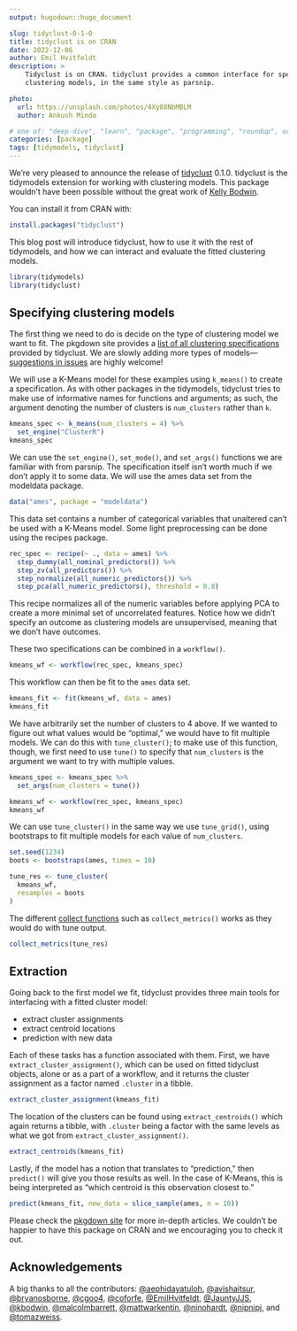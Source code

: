 ```yaml
---
output: hugodown::hugo_document

slug: tidyclust-0-1-0
title: tidyclust is on CRAN
date: 2022-12-06
author: Emil Hvitfeldt
description: >
    Tidyclust is on CRAN. tidyclust provides a common interface for specifying 
    clustering models, in the same style as parsnip.

photo:
  url: https://unsplash.com/photos/4Xy08NbMBLM
  author: Ankush Minda

# one of: "deep-dive", "learn", "package", "programming", "roundup", or "other"
categories: [package] 
tags: [tidymodels, tidyclust]
---
```


<!--
TODO:
* [X] Look over / edit the post's title in the yaml
* [X] Edit (or delete) the description; note this appears in the Twitter card
* [X] Pick category and tags (see existing with `hugodown::tidy_show_meta()`)
* [X] Find photo & update yaml metadata
* [X] Create `thumbnail-sq.jpg`; height and width should be equal
* [X] Create `thumbnail-wd.jpg`; width should be >5x height
* [X] `hugodown::use_tidy_thumbnails()`
* [X] Add intro sentence, e.g. the standard tagline for the package
* [X] `usethis::use_tidy_thanks()`
-->

We're very pleased to announce the release of [tidyclust](https://tidyclust.tidymodels.org/) 0.1.0. tidyclust is the tidymodels extension for working with clustering models. This package wouldn't have been possible without the great work of [Kelly Bodwin](https://twitter.com/KellyBodwin).

You can install it from CRAN with:

```r
install.packages("tidyclust")
```

This blog post will introduce tidyclust, how to use it with the rest of tidymodels, and how we can interact and evaluate the fitted clustering models.

```r
library(tidymodels) 
library(tidyclust)
```

## Specifying clustering models

The first thing we need to do is decide on the type of clustering model we want to fit. The pkgdown site provides a [list of all clustering specifications](https://tidyclust.tidymodels.org/reference/index.html#specifications) provided by tidyclust. We are slowly adding more types of models—[suggestions in issues](https://github.com/tidymodels/tidyclust/issues) are highly welcome!

We will use a K-Means model for these examples using `k_means()` to create a specification. As with other packages in the tidymodels, tidyclust tries to make use of informative names for functions and arguments; as such, the argument denoting the number of clusters is `num_clusters` rather than `k`.

```r
kmeans_spec <- k_means(num_clusters = 4) %>%
  set_engine("ClusterR")
kmeans_spec
```

We can use the `set_engine()`, `set_mode()`, and `set_args()` functions we are familiar with from parsnip. The specification itself isn't worth much if we don't apply it to some data. We will use the ames data set from the modeldata package.

```r
data("ames", package = "modeldata")
```

This data set contains a number of categorical variables that unaltered can't be used with a K-Means model. Some light preprocessing can be done using the recipes package.

```r
rec_spec <- recipe(~ ., data = ames) %>%
  step_dummy(all_nominal_predictors()) %>%
  step_zv(all_predictors()) %>%
  step_normalize(all_numeric_predictors()) %>%
  step_pca(all_numeric_predictors(), threshold = 0.8)
```

This recipe normalizes all of the numeric variables before applying PCA to create a more minimal set of uncorrelated features. Notice how we didn't specify an outcome as clustering models are unsupervised, meaning that we don't have outcomes.

These two specifications can be combined in a `workflow()`.

```r
kmeans_wf <- workflow(rec_spec, kmeans_spec)
```

This workflow can then be fit to the `ames` data set.

```r
kmeans_fit <- fit(kmeans_wf, data = ames)
kmeans_fit
```

We have arbitrarily set the number of clusters to 4 above. If we wanted to figure out what values would be "optimal," we would have to fit multiple models. We can do this with `tune_cluster()`; to make use of this function, though, we first need to use `tune()` to specify that `num_clusters` is the argument we want to try with multiple values.

```r
kmeans_spec <- kmeans_spec %>% 
  set_args(num_clusters = tune())

kmeans_wf <- workflow(rec_spec, kmeans_spec)
kmeans_wf
```

We can use `tune_cluster()` in the same way we use `tune_grid()`, using bootstraps to fit multiple models for each value of `num_clusters`.

```r
set.seed(1234)
boots <- bootstraps(ames, times = 10)

tune_res <- tune_cluster(
  kmeans_wf,
  resamples = boots
)
```

The different [collect functions](https://tune.tidymodels.org/reference/collect_predictions.html) such as `collect_metrics()` works as they would do with tune output.

```r
collect_metrics(tune_res)
```

## Extraction

Going back to the first model we fit, tidyclust provides three main tools for interfacing with a fitted cluster model:

- extract cluster assignments
- extract centroid locations
- prediction with new data

Each of these tasks has a function associated with them. First, we have `extract_cluster_assignment()`, which can be used on fitted tidyclust objects, alone or as a part of a workflow, and it returns the cluster assignment as a factor named `.cluster` in a tibble.

```r
extract_cluster_assignment(kmeans_fit)
```

The location of the clusters can be found using `extract_centroids()` which again returns a tibble, with `.cluster` being a factor with the same levels as what we got from `extract_cluster_assignment()`.

```r
extract_centroids(kmeans_fit)
```

Lastly, if the model has a notion that translates to "prediction," then `predict()` will give you those results as well. In the case of K-Means, this is being interpreted as "which centroid is this observation closest to."

```r
predict(kmeans_fit, new_data = slice_sample(ames, n = 10))
```

Please check the [pkgdown site](https://tidyclust.tidymodels.org/) for more in-depth articles. We couldn't be happier to have this package on CRAN and we encouraging you to check it out.

## Acknowledgements

A big thanks to all the contributors: [&#x0040;aephidayatuloh](https://github.com/aephidayatuloh), [&#x0040;avishaitsur](https://github.com/avishaitsur), [&#x0040;bryanosborne](https://github.com/bryanosborne), [&#x0040;cgoo4](https://github.com/cgoo4), [&#x0040;coforfe](https://github.com/coforfe), [&#x0040;EmilHvitfeldt](https://github.com/EmilHvitfeldt), [&#x0040;JauntyJJS](https://github.com/JauntyJJS), [&#x0040;kbodwin](https://github.com/kbodwin), [&#x0040;malcolmbarrett](https://github.com/malcolmbarrett), [&#x0040;mattwarkentin](https://github.com/mattwarkentin), [&#x0040;ninohardt](https://github.com/ninohardt), [&#x0040;nipnipj](https://github.com/nipnipj), and [&#x0040;tomazweiss](https://github.com/tomazweiss).
